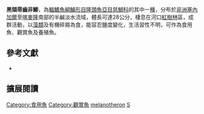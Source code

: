 {{Speciesbox
| name = 黑頦帚齒非鯽
| status = NE
| status_system = IUCN3.1
| image = 
| image_width = 260px
| image_caption = 
| genus = Sarotherodon
| species = melanotheron
| authority = [[Rüppell|Rüppell]], 1852
| synonyms = *''Sarotherodon melanotheron melanotheron''<br /><small>Rüppell, 1852</small>
*''Tilapia melanotheron''<br /><small>Rüppell, 1852</small>
*''Tilapia heudelotii''<br /><small>Duméril, 1861</small>
*''Chromis heudelotii''<br /><small>Duméril, 1861</small>
*''Sarotherodon melanotheron heudelotii''<br /><small>Duméril, 1861</small>
*''Tilapia heudelotii heudelotii''<br /><small>Duméril, 1861</small>
*''Tilapia heudeloti''<br /><small>Duméril, 1861</small>
*''Tilapia rangii''<br /><small>Duméril, 1861</small>
*''Chromis macrocephalus''<br /><small>Bleeker, 1862</small>
*''Tilapia heudelotii macrocephala''<br /><small>Bleeker, 1862</small>
}}
'''黑頦帚齒非鯽'''，為[[輻鰭魚綱|輻鰭魚綱]][[鱸形目|鱸形目]][[隆頭魚亞目|隆頭魚亞目]][[慈鯛科|慈鯛科]]的其中一[[種|種]]，分布於[[非洲|非洲]][[塞內加爾|塞內加爾]]至[[喀麥隆|喀麥隆]]南部的半鹹淡水流域，體長可達28公分，棲息在河口[[紅樹林|紅樹林]]區，成群活動，以[[藻類|藻類]]及有機碎屑為食，能容忍鹽度變化，生活習性不明，可作為食用魚、觀賞魚及養殖魚。

== 參考文獻 ==
*{{FishBase_species|genus=Sarotherodon|species=melanotheron |year=2013|month=5}}
== 擴展閱讀 ==
{{refbegin}}
{{wikispecies-inline|Sarotherodon melanotheron |黑頦帚齒非鯽}}
{{refend}}
{{Taxonbar|from=Q3759688}}

[[Category:食用魚|Category:食用魚]]
[[Category:觀賞魚|Category:觀賞魚]]
[[Category:帚齒非鯽屬|melanotheron]]
[[Category:1852年描述的魚類|S]]


{{鱸形目小作品}}